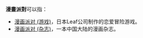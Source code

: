 '''漫畫派對'''可以指：
*[[漫画派对_(游戏)|漫画派对 (游戏)]]，日本Leaf公司制作的恋爱冒险游戏。
*[[漫画派对_(杂志)|漫画派对 (杂志)]]，一本中国大陆的漫画杂志。
{{disambig|Cat=四字作品消歧义}}